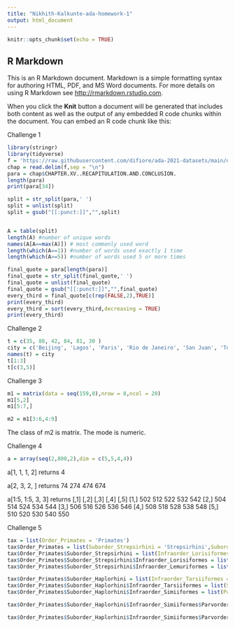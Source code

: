 ```yaml
---
title: "Nikhith-Kalkunte-ada-homework-1"
output: html_document
---
```


```r
knitr::opts_chunk$set(echo = TRUE)
```

## R Markdown

This is an R Markdown document. Markdown is a simple formatting syntax for authoring HTML, PDF, and MS Word documents. For more details on using R Markdown see <http://rmarkdown.rstudio.com>.

When you click the **Knit** button a document will be generated that includes both content as well as the output of any embedded R code chunks within the document. You can embed an R code chunk like this:

Challenge 1
```r
library(stringr)
library(tidyverse)
f = 'https://raw.githubusercontent.com/difiore/ada-2021-datasets/main/darwin.txt'
chap = read.delim(f,sep = "\n")
para = chap$CHAPTER.XV..RECAPITULATION.AND.CONCLUSION.
length(para)
print(para[34])

split = str_split(para,' ')
split = unlist(split)
split = gsub("[[:punct:]]","",split)


A = table(split)
length(A) #number of unique words
names(A[A==max(A)]) # most commonly used word
length(which(A==1)) #number of words used exactly 1 time
length(which(A>=5)) #number of words used 5 or more times

final_quote = para[length(para)]
final_quote = str_split(final_quote,' ')
final_quote = unlist(final_quote)
final_quote = gsub("[[:punct:]]","",final_quote)
every_third = final_quote[c(rep(FALSE,2),TRUE)]
print(every_third)
every_third = sort(every_third,decreasing = TRUE)
print(every_third)
```

Challenge 2
```r
t = c(35, 88, 42, 84, 81, 30 )
city = c('Beijing', 'Lagos', 'Paris', 'Rio de Janeiro', 'San Juan', 'Toronto')
names(t) = city
t[1:3]
t[c(3,5)]
```

Challenge 3
```r
m1 = matrix(data = seq(159,0),nrow = 8,ncol = 20)
m1[5,2]
m1[5:7,]

m2 = m1[3:6,4:9]
```
The class of m2 is matrix. The mode is numeric. 

Challenge 4
```r
a = array(seq(2,800,2),dim = c(5,5,4,4))
```
a[1, 1, 1, 2] returns 4

a[2, 3, 2, ] returns 74 274 474 674

a[1:5, 1:5, 3, 3] returns 
[,1] [,2] [,3] [,4] [,5]
[1,]  502  512  522  532  542
[2,]  504  514  524  534  544
[3,]  506  516  526  536  546
[4,]  508  518  528  538  548
[5,]  510  520  530  540  550


Challenge 5
```r
tax = list(Order_Primates = 'Primates')
tax$Order_Primates = list(Suborder_Strepsirhini = 'Strepsirhini',Suborder_Haplorhini = 'Haplorhini')
tax$Order_Primates$Suborder_Strepsirhini = list(Infraorder_Lorisiformes = 'Lorisiformes',Infraorder_Lemuriformes = 'Lemuriformes')
tax$Order_Primates$Suborder_Strepsirhini$Infraorder_Lorisiformes = list(Superfamily_Lorisoidea = c('Lorisidae','Galagidae'))
tax$Order_Primates$Suborder_Strepsirhini$Infraorder_Lemuriformes = list(Superfamily_Lemuroidea = c('Cheirogaleidae','Lepilemuridae','Indriidae','Lemuridae','Daubentoniidae'))

tax$Order_Primates$Suborder_Haplorhini = list(Infraorder_Tarsiiformes = 'Tarsiiformes', Infraorder_Simiiformes = 'Simiiformes')
tax$Order_Primates$Suborder_Haplorhini$Infraorder_Tarsiiformes = list(Superfamily_Tarsioidea = ' Tarsiidae')
tax$Order_Primates$Suborder_Haplorhini$Infraorder_Simiiformes = list(Parvorder_Platyrrhini = 'Platyrrhini', Parvorder_Catarrhini = 'Catarrhini')

tax$Order_Primates$Suborder_Haplorhini$Infraorder_Simiiformes$Parvorder_Platyrrhini = list(Superfamily_Ceboidea = c('Cebidae','Atelidae','Pitheciidae'))

tax$Order_Primates$Suborder_Haplorhini$Infraorder_Simiiformes$Parvorder_Catarrhini = list(Superfamily_Hominoidea = c('Hylobatidae','Hominidae'), Superfamily_Cercopithecoidea = 'Cercopithecidae')

```
